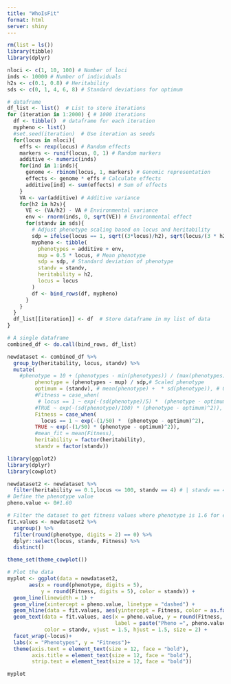 ```yaml
---
title: "WhoIsFit"
format: html
server: shiny
---
```


```r
rm(list = ls())
library(tibble)
library(dplyr)

nloci <- c(1, 10, 100) # Number of loci
inds <- 10000 # Number of individuals
h2s <- c(0.1, 0.8) # Heritability
sds <- c(0, 1, 4, 6, 8) # Standard deviations for optimum

# dataframe
df_list <- list()  # List to store iterations
for (iteration in 1:2000) { # 1000 iterations
  df <- tibble()  # dataframe for each iteration
  mypheno <- list()
  #set.seed(iteration)  # Use iteration as seeds
  for(locus in nloci){
    effs <- rexp(locus) # Random effects
    markers <- runif(locus, 0, 1) # Random markers
    additive <- numeric(inds)
    for(ind in 1:inds){
      genome <- rbinom(locus, 1, markers) # Genomic representation
      effects <- genome * effs # Calculate effects
      additive[ind] <- sum(effects) # Sum of effects
    }
    VA <- var(additive) # Additive variance
    for(h2 in h2s){
      VE <- (VA/h2) - VA # Environmental variance
      env <- rnorm(inds, 0, sqrt(VE)) # Environmental effect
      for(standv in sds){
        # Adjust phenotype scaling based on locus and heritability
        sdp = ifelse(locus == 1, sqrt((3*locus)/h2), sqrt(locus/(3 * h2)))
        mypheno <- tibble(
          phenotypes = additive + env,
          mup = 0.5 * locus, # Mean phenotype
          sdp = sdp, # Standard deviation of phenotype
          standv = standv,
          heritability = h2,
          locus = locus
        )
        df <- bind_rows(df, mypheno)
      }
    }
  }
  df_list[[iteration]] <- df  # Store dataframe in my list of data
}

# A single dataframe
combined_df <- do.call(bind_rows, df_list)
```

```r
newdataset <- combined_df %>%
  group_by(heritability, locus, standv) %>%
  mutate(
    #phenotype = 10 + (phenotypes - min(phenotypes)) / (max(phenotypes)* min(phenotypes)), 
         phenotype = (phenotypes - mup) / sdp,# Scaled phenotype
         optimum = (standv), # mean(phenotype) +  * sd(phenotype)), # Optimum phenotype
         #Fitness = case_when(
          # locus == 1 ~ exp(-(sd(phenotype)/5) *  (phenotype - optimum)^2),
         #TRUE ~ exp(-(sd(phenotype)/100) * (phenotype - optimum)^2)),
         Fitness = case_when(
           locus == 1 ~ exp(-(1/50) *  (phenotype - optimum)^2),
         TRUE ~ exp(-(1/50) * (phenotype - optimum)^2)),
         #mean_fit = mean(Fitness),
         heritability = factor(heritability),
         standv = factor(standv)) 
```

```r
library(ggplot2)
library(dplyr)
library(cowplot)

newdataset2 <- newdataset %>% 
  filter(heritability == 0.1,locus <= 100, standv == 4) # | standv == 4| standv == 8
# Define the phenotype value
pheno.value <- 0#1.60

# Filter the dataset to get fitness values where phenotype is 1.6 for each locus and standv
fit.values <- newdataset2 %>%
  ungroup() %>%
  filter(round(phenotype, digits = 2) == 0) %>%
  dplyr::select(locus, standv, Fitness) %>%
  distinct()

theme_set(theme_cowplot())

# Plot the data
myplot <- ggplot(data = newdataset2, 
       aes(x = round(phenotype, digits = 5), 
           y = round(Fitness, digits = 5), color = standv)) +
  geom_line(linewidth = 1) +
  geom_vline(xintercept = pheno.value, linetype = "dashed") +
  geom_hline(data = fit.values, aes(yintercept = Fitness, color = as.factor(standv))) +
  geom_text(data = fit.values, aes(x = pheno.value, y = round(Fitness, digits =2), 
                                   label = paste("Pheno =", pheno.value, ";  Fit =", round(Fitness, digits = 2))),
            color = standv, vjust = 1.5, hjust = 1.5, size = 2) +
  facet_wrap(~locus)+
  labs(x = "Phenotypes", y = "Fitness")+
  theme(axis.text = element_text(size = 12, face = "bold"),
        axis.title = element_text(size = 12, face = "bold"),
        strip.text = element_text(size = 12, face = "bold"))

```

```r
myplot
```

